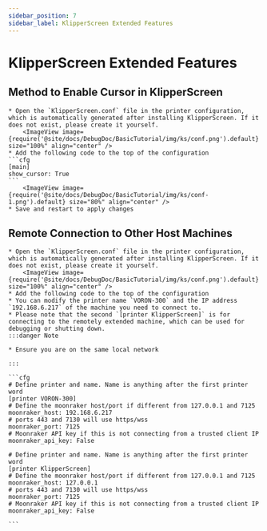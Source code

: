 ```yaml
---
sidebar_position: 7
sidebar_label: KlipperScreen Extended Features
---
```


# KlipperScreen Extended Features

## Method to Enable Cursor in KlipperScreen

    * Open the `KlipperScreen.conf` file in the printer configuration, which is automatically generated after installing KlipperScreen. If it does not exist, please create it yourself.
        <ImageView image={require('@site/docs/DebugDoc/BasicTutorial/img/ks/conf.png').default} size="100%" align="center" />
    * Add the following code to the top of the configuration
    ```cfg
    [main]
    show_cursor: True
    ```
        <ImageView image={require('@site/docs/DebugDoc/BasicTutorial/img/ks/conf-1.png').default} size="80%" align="center" />
    * Save and restart to apply changes

## Remote Connection to Other Host Machines

    * Open the `KlipperScreen.conf` file in the printer configuration, which is automatically generated after installing KlipperScreen. If it does not exist, please create it yourself.
        <ImageView image={require('@site/docs/DebugDoc/BasicTutorial/img/ks/conf.png').default} size="100%" align="center" />
    * Add the following code to the top of the configuration
    * You can modify the printer name `VORON-300` and the IP address `192.168.6.217` of the machine you need to connect to.
    * Please note that the second `[printer KlipperScreen]` is for connecting to the remotely extended machine, which can be used for debugging or shutting down.
    :::danger Note

    * Ensure you are on the same local network

    :::

    ```cfg
    # Define printer and name. Name is anything after the first printer word
    [printer VORON-300]
    # Define the moonraker host/port if different from 127.0.0.1 and 7125
    moonraker_host: 192.168.6.217
    # ports 443 and 7130 will use https/wss
    moonraker_port: 7125
    # Moonraker API key if this is not connecting from a trusted client IP
    moonraker_api_key: False

    # Define printer and name. Name is anything after the first printer word
    [printer KlipperScreen]
    # Define the moonraker host/port if different from 127.0.0.1 and 7125
    moonraker_host: 127.0.0.1
    # ports 443 and 7130 will use https/wss
    moonraker_port: 7125
    # Moonraker API key if this is not connecting from a trusted client IP
    moonraker_api_key: False

    ```